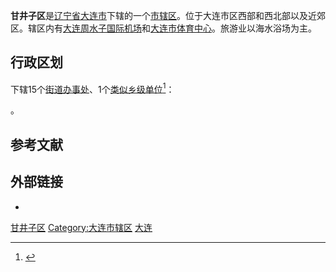 {{Infobox China County
| county = 甘井子区
| usedname = 
| nameorigin = 
| Photo = Neo-seaside Citylife & Wild Rocks.jpg
| Photoname = 河口
| map = ChinaDalianGanjingzi.png
| map_caption = 甘井子区在大连的位置
| Pinyin =  Gānjǐngzi Qū
| Belong = [[辽宁省|辽宁省]][[大连市|大连市]]
| Types = [[市辖区|市辖区]]
| admincode =  
| founded = 
| seat = [[明珠广场|明珠广场]]1号
| officerTitle = 
| officer = 
| officerTitle2 = 
| officer2 = 
| division = 15
| town = 
| township = 
| subdistrict = 15
| dialect = 
| post code = 116033
| phone code = 0411
| coordinate = 
| area = 502平方千米
| area land = 
| area water = 
| census yr = 
| pop = 73万人
| density =  
| GDP = 
| GDP_as_of = 
| GDPPC = 
| carlicense = 辽B
| web = http://www.dlgjz.gov.cn/
| web_title = 甘井子区政府网
}}
'''甘井子区'''是[[辽宁省|辽宁省]][[大连市|大连市]]下辖的一个[[市辖区|市辖区]]。位于大连市区西部和西北部以及近郊区。辖区内有[[大连周水子国际机场|大连周水子国际机场]]和[[大连市体育中心|大连市体育中心]]。旅游业以海水浴场为主。

== 行政区划 ==
{{PAGENAMEBASE}}下辖15个[[街道办事处|街道办事处]]、1个[[类似乡级单位|类似乡级单位]]<ref>{{PRC admin/ref sgc|21/02/11}}</ref>：

{{PRC admin/children|21/02/11}}。

== 参考文献 ==
{{reflist}}

== 外部链接 ==
* {{Official website|http://www.dlgjz.gov.cn/|name=大连市甘井子区人民政府}}

{{甘井子区行政区划}}
{{大连市行政区划}}
{{辽宁行政区划}}

[[Category:甘井子区|]]
[[Category:大连市辖区|Category:大连市辖区]]
[[Category:辽宁市辖区|大连]]